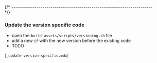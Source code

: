 
{/* ------------------------------------------------------------------------ */}

### Update the version specific code

- open the `build-assets/scripts/versioning.sh` file
- add a new `if` with the new version before the existing code
- TODO

(`_update-version-specific.mdx`)
